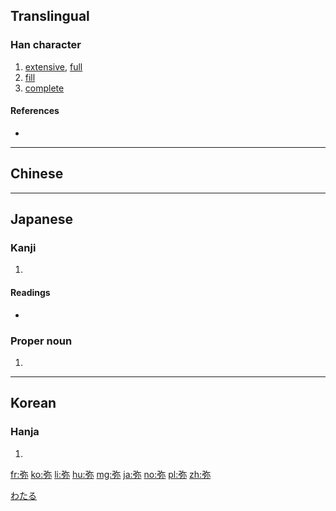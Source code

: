 {{also|彌}}
==Translingual==

===Han character===
{{Han char|rn=57|rad=弓|as=05|sn=8|four=|canj=NNF|ids=⿰弓尔}}

# [[extensive]], [[full]]
# [[fill]]
# [[complete]]

====References====
* {{Han ref|kx=0357.300|dkj=09753|dj=0674.120|hdz=20993.060|uh=5F25|ud=24357}}

----
==Chinese==
{{zh-see|彌}}
----

==Japanese==

===Kanji===
{{ja-kanji|grade=|rs=弓05}}

# {{defn|lang=ja|sort=弓05}}

====Readings====
* {{ja-readings|kanon=[[び]] (bi)|goon=[[み]] (mi)|kun=[[ひさしい]] (hisashii), [[とおい]] (tooi), [[や]] (ya)}}

===Proper noun===
{{ja-pos|k|proper|hira=わたる|rom=Wataru}}

# {{given name|male|lang=ja}}

[[Category:Japanese male given names|わたる]]

----

==Korean==

===Hanja===
{{ko-hanja|hangeul=미|eumhun=|rv=mi|mr=mi|y=mi}}

# {{defn|lang=ko|sort=弓05}}

[[fr:弥]]
[[ko:弥]]
[[li:弥]]
[[hu:弥]]
[[mg:弥]]
[[ja:弥]]
[[no:弥]]
[[pl:弥]]
[[zh:弥]]